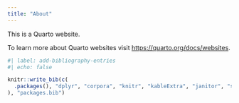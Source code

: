 ```yaml
---
title: "About"
---
```


This is a Quarto website.

To learn more about Quarto websites visit <https://quarto.org/docs/websites>.


```r
#| label: add-bibliography-entries
#| echo: false

knitr::write_bib(c(
  .packages(), "dplyr", "corpora", "knitr", "kableExtra", "janitor", "skimr", "ggplot2"
), "packages.bib")

```
